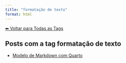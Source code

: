 ```yaml
---
title: "formatação de texto"
format: html
---
```


[⬅ Voltar para Todas as Tags](../tags.qmd)

## Posts com a tag **formatação de texto**

- [Modelo de Markdown com Quarto](/posts/programacao/modelos-markdown.html)
